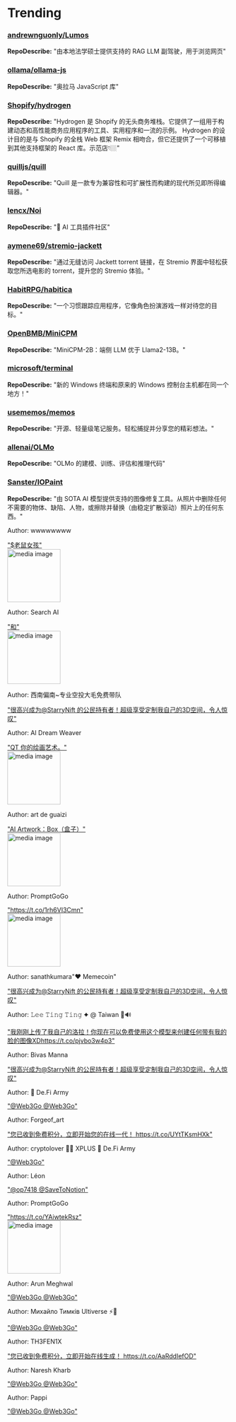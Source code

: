 
# Trending

### [andrewnguonly/Lumos](https://github.com/andrewnguonly/Lumos)
**RepoDescribe:** "由本地法学硕士提供支持的 RAG LLM 副驾驶，用于浏览网页"
  

### [ollama/ollama-js](https://github.com/ollama/ollama-js)
**RepoDescribe:** "奥拉马 JavaScript 库"
  

### [Shopify/hydrogen](https://github.com/Shopify/hydrogen)
**RepoDescribe:** "Hydrogen 是 Shopify 的无头商务堆栈。它提供了一组用于构建动态和高性能商务应用程序的工具、实用程序和一流的示例。 Hydrogen 的设计目的是与 Shopify 的全栈 Web 框架 Remix 相吻合，但它还提供了一个可移植到其他支持框架的 React 库。示范店👇🏼"
  

### [quilljs/quill](https://github.com/quilljs/quill)
**RepoDescribe:** "Quill 是一款专为兼容性和可扩展性而构建的现代所见即所得编辑器。"
  

### [lencx/Noi](https://github.com/lencx/Noi)
**RepoDescribe:** "🦄 AI 工具插件社区"
  

### [aymene69/stremio-jackett](https://github.com/aymene69/stremio-jackett)
**RepoDescribe:** "通过无缝访问 Jackett torrent 链接，在 Stremio 界面中轻松获取您所选电影的 torrent，提升您的 Stremio 体验。"
  

### [HabitRPG/habitica](https://github.com/HabitRPG/habitica)
**RepoDescribe:** "一个习惯跟踪应用程序，它像角色扮演游戏一样对待您的目标。"
  

### [OpenBMB/MiniCPM](https://github.com/OpenBMB/MiniCPM)
**RepoDescribe:** "MiniCPM-2B：端侧 LLM 优于 Llama2-13B。"
  

### [microsoft/terminal](https://github.com/microsoft/terminal)
**RepoDescribe:** "新的 Windows 终端和原来的 Windows 控制台主机都在同一个地方！"
  

### [usememos/memos](https://github.com/usememos/memos)
**RepoDescribe:** "开源、轻量级笔记服务。轻松捕捉并分享您的精彩想法。"
  

### [allenai/OLMo](https://github.com/allenai/OLMo)
**RepoDescribe:** "OLMo 的建模、训练、评估和推理代码"
  

### [Sanster/IOPaint](https://github.com/Sanster/IOPaint)
**RepoDescribe:** "由 SOTA AI 模型提供支持的图像修复工具。从照片中删除任何不需要的物体、缺陷、人物，或擦除并替换（由稳定扩散驱动）照片上的任何东西。"
  

<TwoColumnLayout>
  <div>
    <p>Author: wwwwwwww</p>
    <a href="https://twitter.com/craz_www/status/1754012003449053309">"$老鼠女孩"</a>
  </div>
  <img width="120" src="https://pbs.twimg.com/media/GFeAdb1bQAAKHy1.jpg" alt="media image" />
</TwoColumnLayout>
  

<TwoColumnLayout>
  <div>
    <p>Author: Search AI</p>
    <a href="https://twitter.com/SearchAi_Formal/status/1754035120594629063">"和"</a>
  </div>
  <img width="120" src="https://pbs.twimg.com/media/GFeVo5xagAAhPiL.jpg" alt="media image" />
</TwoColumnLayout>
  

<TwoColumnLayout>
  <div>
    <p>Author: 西南偏南~专业空投大毛免费带队</p>
    <a href="https://twitter.com/litutu8586/status/1754078936731107590">"很高兴成为@StarryNift 的公民持有者！超级享受定制我自己的3D空间，令人惊叹"</a>
  </div>
  <div></div>
</TwoColumnLayout>
  

<TwoColumnLayout>
  <div>
    <p>Author: AI Dream Weaver</p>
    <a href="https://twitter.com/AI_dream_weaver/status/1753937932832907506">"QT 你的绘画艺术。"</a>
  </div>
  <img width="120" src="https://pbs.twimg.com/media/GFc9QM7XEAAdJbB.jpg" alt="media image" />
</TwoColumnLayout>
  

<TwoColumnLayout>
  <div>
    <p>Author: art de guaizi</p>
    <a href="https://twitter.com/art_de_guaizi/status/1753956124909244514">"AI Artwork：Box（盒子）"</a>
  </div>
  <img width="120" src="https://pbs.twimg.com/media/GFdNy1RXMAAymk5.jpg" alt="media image" />
</TwoColumnLayout>
  

<TwoColumnLayout>
  <div>
    <p>Author: PromptGoGo</p>
    <a href="https://twitter.com/PromptGoGo/status/1753959733516726356">"https://t.co/1rh6VI3Cmn"</a>
  </div>
  <img width="120" src="https://pbs.twimg.com/media/GFdRFAIbsAAjLGP.jpg" alt="media image" />
</TwoColumnLayout>
  

<TwoColumnLayout>
  <div>
    <p>Author: sanathkumara"❤️ Memecoin"</p>
    <a href="https://twitter.com/sanathkuma1983/status/1753934213978415222">"很高兴成为@StarryNift 的公民持有者！超级享受定制我自己的3D空间，令人惊叹"</a>
  </div>
  <div></div>
</TwoColumnLayout>
  

<TwoColumnLayout>
  <div>
    <p>Author: 𝙻𝚎𝚎 𝚃𝚒𝚗𝚐 𝚃𝚒𝚗𝚐 ✦ @ Taiwan 🦇🔊</p>
    <a href="https://twitter.com/tinaaaaalee/status/1753933090299539808">"我刚刚上传了我自己的洛拉！你现在可以免费使用这个模型来创建任何带有我的脸的图像XDhttps://t.co/pjvbo3w4p3"</a>
  </div>
  <div></div>
</TwoColumnLayout>
  

<TwoColumnLayout>
  <div>
    <p>Author: Bivas Manna</p>
    <a href="https://twitter.com/BivasManna12/status/1754015158362591708">"很高兴成为@StarryNift 的公民持有者！超级享受定制我自己的3D空间，令人惊叹"</a>
  </div>
  <div></div>
</TwoColumnLayout>
  

<TwoColumnLayout>
  <div>
    <p>Author: 💙 De.Fi Army</p>
    <a href="https://twitter.com/jzf386570/status/1753951486818566390">"@Web3Go @Web3Go"</a>
  </div>
  <div></div>
</TwoColumnLayout>
  

<TwoColumnLayout>
  <div>
    <p>Author: Forgeof_art</p>
    <a href="https://twitter.com/Eugeneart386340/status/1754019188056662473">"您已收到免费积分，立即开始您的在线一代！ https://t.co/UYtTKsmHXk"</a>
  </div>
  <div></div>
</TwoColumnLayout>
  

<TwoColumnLayout>
  <div>
    <p>Author: cryptolover 💪🏻 XPLUS 💙 De.Fi Army</p>
    <a href="https://twitter.com/cryptovibes555/status/1754068232989012125">"@Web3Go"</a>
  </div>
  <div></div>
</TwoColumnLayout>
  

<TwoColumnLayout>
  <div>
    <p>Author: Léon</p>
    <a href="https://twitter.com/Leonmou/status/1753991234086142332">"@op7418 @SaveToNotion"</a>
  </div>
  <div></div>
</TwoColumnLayout>
  

<TwoColumnLayout>
  <div>
    <p>Author: PromptGoGo</p>
    <a href="https://twitter.com/PromptGoGo/status/1753963719309332751">"https://t.co/YAiwtekRsz"</a>
  </div>
  <img width="120" src="https://pbs.twimg.com/media/GFdUs8JaUAA0aIK.jpg" alt="media image" />
</TwoColumnLayout>
  

<TwoColumnLayout>
  <div>
    <p>Author: Arun Meghwal</p>
    <a href="https://twitter.com/ArunMeg73873640/status/1754068537789006296">"@Web3Go @Web3Go"</a>
  </div>
  <div></div>
</TwoColumnLayout>
  

<TwoColumnLayout>
  <div>
    <p>Author: Михайло Тимків Ultiverse ⚡️🐑</p>
    <a href="https://twitter.com/MihajloTimkiv/status/1754066821060415551">"@Web3Go @Web3Go"</a>
  </div>
  <div></div>
</TwoColumnLayout>
  

<TwoColumnLayout>
  <div>
    <p>Author: TH3FEN1X</p>
    <a href="https://twitter.com/Th3fenix93/status/1753931708360016233">"您已收到免费积分，立即开始在线生成！ https://t.co/AaRddIefOD"</a>
  </div>
  <div></div>
</TwoColumnLayout>
  

<TwoColumnLayout>
  <div>
    <p>Author: Naresh Kharb</p>
    <a href="https://twitter.com/NareshKharb13/status/1754053646147572206">"@Web3Go @Web3Go"</a>
  </div>
  <div></div>
</TwoColumnLayout>
  

<TwoColumnLayout>
  <div>
    <p>Author: Pappi</p>
    <a href="https://twitter.com/Pappi35/status/1754013087211069520">"@Web3Go @Web3Go"</a>
  </div>
  <div></div>
</TwoColumnLayout>
  